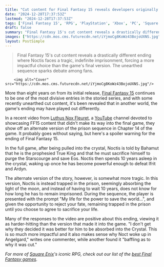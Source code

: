 ```yaml
---
title: "Cut content for Final Fantasy 15 reveals developers originally had different plans for the game's final chapter"
date: "2024-12-28T17:37:53Z"
lastmod: "2024-12-28T17:37:53Z"
tags: ['Final Fantasy 15', 'RPG', 'PlayStation', 'Xbox', 'PC', 'Square Enix', 'Cut Content', 'Alternate Ending']
draft: false
summary: "Final Fantasy 15's cut content reveals a drastically different ending where Noctis faces a tragic, indefinite imprisonment, forcing a more impactful choice than the game's final version.  The unearthed sequence sparks debate among fans."
images: ["https://cdn.mos.cms.futurecdn.net/iYjmoCg8KoWz43BojoUXNS.jpg"]
layout: PostSimple
---
```

> Final Fantasy 15's cut content reveals a drastically different ending where Noctis faces a tragic, indefinite imprisonment, forcing a more impactful choice than the game's final version.  The unearthed sequence sparks debate among fans.


        <img alt="Cover" src="https://cdn.mos.cms.futurecdn.net/iYjmoCg8KoWz43BojoUXNS.jpg"/>
        
More than eight years on from its initial release, [Final Fantasy 15](https://www.gamesradar.com/final-fantasy-15-walkthrough-guide/) continues to be one of the most divisive entries in the storied series, and with some recently unearthed cut content, it's been revealed that in another world, the game's ending may have played out differently.

In a recent video from [Luthus Nox Fleuret](https://www.youtube.com/@LuthusNoxFleuret), a [YouTube](https://www.gamesradar.com/tag/youtube/) channel devoted to showcasing FF15 content that didn't make its way into the final game, they show off an alternate version of the prison sequence in Chapter 14 of the game. It probably goes without saying, but here's a spoiler warning for the ending of Final Fantasy 15.

In the full game, after being pulled into the crystal, Noctis is told by Bahamut that he is the prophesied True King and that he must sacrifice himself to purge the Starscourge and save Eos. Noctis then spends 10 years asleep in the crystal, waking up once he has become powerful enough to defeat Ifrit and Ardyn.

The alternate version of the story, however, is somewhat more tragic. In this version, Noctis is instead trapped in the prison, seemingly absorbing the light of the moon, and instead of having to wait 10 years, does not know for how long he has to remain imprisoned. During the sequence, the player is presented with the prompt "My life for the power to save the world…", and given the opportunity to reject your fate, remaining trapped in the prison until you choose to agree to sacrifice your life. 

Many of the responses to the video are positive about this ending, viewing it as harder-hitting than the version that made it into the game. "I don't get why they decided it was better for him to be absorbed into the Crystal. This is so much more impactful and it also makes sense why Noct woke up in Angelgard," writes one commenter, while another found it "baffling as to why it was cut."

*For more of [Square Enix](https://www.gamesradar.com/tag/square_enix/)'s iconic RPG, check out our list of the *[<em>best Final Fantasy games</em>](https://www.gamesradar.com/best-final-fantasy-games/)*.*
        